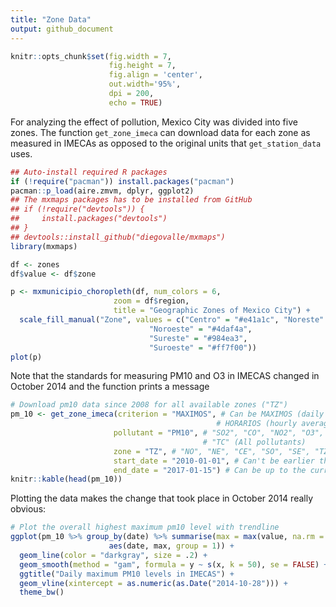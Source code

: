 ```yaml
---
title: "Zone Data"
output: github_document
---
```


```r
knitr::opts_chunk$set(fig.width = 7, 
                      fig.height = 7,
                      fig.align = 'center',
                      out.width='95%', 
                      dpi = 200,
                      echo = TRUE)
```

For analyzing the effect of pollution, Mexico City was divided into five zones. The function ```get_zone_imeca``` can download data for each zone as measured in IMECAs as opposed to the original units that ```get_station_data``` uses. 


```r
## Auto-install required R packages
if (!require("pacman")) install.packages("pacman")
pacman::p_load(aire.zmvm, dplyr, ggplot2)
## The mxmaps packages has to be installed from GitHub
## if (!require("devtools")) {
##     install.packages("devtools")
## }
## devtools::install_github("diegovalle/mxmaps")
library(mxmaps)

df <- zones
df$value <- df$zone

p <- mxmunicipio_choropleth(df, num_colors = 6,
                       zoom = df$region,
                       title = "Geographic Zones of Mexico City") +
  scale_fill_manual("Zone", values = c("Centro" = "#e41a1c", "Noreste" = "#377eb8", 
                               "Noroeste" = "#4daf4a", 
                               "Sureste" = "#984ea3",
                               "Suroeste" = "#ff7f00"))
plot(p)
```

Note that the standards for measuring PM10 and O3 in IMECAS changed in October 2014 and the function prints a message


```r

# Download pm10 data since 2008 for all available zones ("TZ")
pm_10 <- get_zone_imeca(criterion = "MAXIMOS", # Can be MAXIMOS (daily maximum) or 
                                              # HORARIOS (hourly average)
                       pollutant = "PM10", # "SO2", "CO", "NO2", "O3", "PM10", 
                                           # "TC" (All pollutants)
                       zone = "TZ", # "NO", "NE", "CE", "SO", "SE", "TZ" (All zones)
                       start_date = "2010-01-01", # Can't be earlier than 2008-01-01
                       end_date = "2017-01-15") # Can be up to the current date
knitr::kable(head(pm_10))
```


Plotting the data makes the change that took place in October 2014 really obvious:

```r

# Plot the overall highest maximum pm10 level with trendline
ggplot(pm_10 %>% group_by(date) %>% summarise(max = max(value, na.rm = TRUE)), 
                      aes(date, max, group = 1)) +
  geom_line(color = "darkgray", size = .2) +
  geom_smooth(method = "gam", formula = y ~ s(x, k = 50), se = FALSE) +
  ggtitle("Daily maximum PM10 levels in IMECAS") +
  geom_vline(xintercept = as.numeric(as.Date("2014-10-28"))) +
  theme_bw()
```
